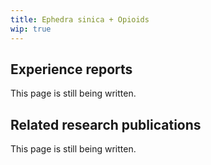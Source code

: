 ---
title: Ephedra sinica + Opioids
wip: true
---

## Experience reports

This page is still being written.

## Related research publications

This page is still being written.

